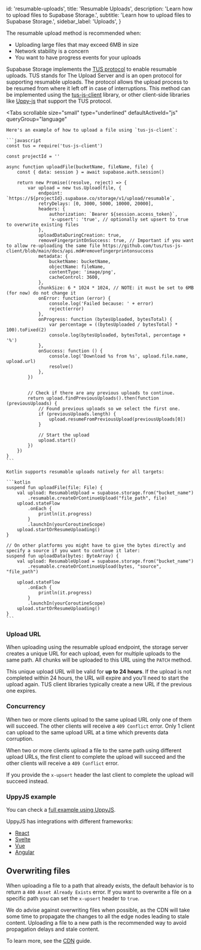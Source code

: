 
  id: 'resumable-uploads',
  title: 'Resumable Uploads',
  description: 'Learn how to upload files to Supabase Storage.',
  subtitle: 'Learn how to upload files to Supabase Storage.',
  sidebar_label: 'Uploads',
}

The resumable upload method is recommended when:

- Uploading large files that may exceed 6MB in size
- Network stability is a concern
- You want to have progress events for your uploads

Supabase Storage implements the [TUS protocol](https://tus.io/) to enable resumable uploads. TUS stands for The Upload Server and is an open protocol for supporting resumable uploads. The protocol allows the upload process to be resumed from where it left off in case of interruptions. This method can be implemented using the [tus-js-client](https://github.com/tus/tus-js-client) library, or other client-side libraries like [Uppy-js](https://uppy.io/docs/tus/) that support the TUS protocol.

<Tabs
  scrollable
  size="small"
  type="underlined"
  defaultActiveId="js"
  queryGroup="language"
>
  <TabPanel id="js" label="JavaScript">

    Here's an example of how to upload a file using `tus-js-client`:

    ```javascript
    const tus = require('tus-js-client')

    const projectId = ''

    async function uploadFile(bucketName, fileName, file) {
        const { data: session } = await supabase.auth.session()

        return new Promise((resolve, reject) => {
            var upload = new tus.Upload(file, {
                endpoint: `https://${projectId}.supabase.co/storage/v1/upload/resumable`,
                retryDelays: [0, 3000, 5000, 10000, 20000],
                headers: {
                    authorization: `Bearer ${session.access_token}`,
                    'x-upsert': 'true', // optionally set upsert to true to overwrite existing files
                },
                uploadDataDuringCreation: true,
                removeFingerprintOnSuccess: true, // Important if you want to allow re-uploading the same file https://github.com/tus/tus-js-client/blob/main/docs/api.md#removefingerprintonsuccess
                metadata: {
                    bucketName: bucketName,
                    objectName: fileName,
                    contentType: 'image/png',
                    cacheControl: 3600,
                },
                chunkSize: 6 * 1024 * 1024, // NOTE: it must be set to 6MB (for now) do not change it
                onError: function (error) {
                    console.log('Failed because: ' + error)
                    reject(error)
                },
                onProgress: function (bytesUploaded, bytesTotal) {
                    var percentage = ((bytesUploaded / bytesTotal) * 100).toFixed(2)
                    console.log(bytesUploaded, bytesTotal, percentage + '%')
                },
                onSuccess: function () {
                    console.log('Download %s from %s', upload.file.name, upload.url)
                    resolve()
                },
            })


            // Check if there are any previous uploads to continue.
            return upload.findPreviousUploads().then(function (previousUploads) {
                // Found previous uploads so we select the first one.
                if (previousUploads.length) {
                    upload.resumeFromPreviousUpload(previousUploads[0])
                }

                // Start the upload
                upload.start()
            })
        })
    }
    ```

  </TabPanel>
  <TabPanel id="kotlin" label="Kotlin">

    Kotlin supports resumable uploads natively for all targets:

    ```kotlin
    suspend fun uploadFile(file: File) {
        val upload: ResumableUpload = supabase.storage.from("bucket_name")
            .resumable.createOrContinueUpload("file_path", file)
        upload.stateFlow
            .onEach {
                println(it.progress)
            }
            .launchIn(yourCoroutineScope)
        upload.startOrResumeUploading()
    }

    // On other platforms you might have to give the bytes directly and specify a source if you want to continue it later:
    suspend fun uploadData(bytes: ByteArray) {
        val upload: ResumableUpload = supabase.storage.from("bucket_name")
            .resumable.createOrContinueUpload(bytes, "source", "file_path")

        upload.stateFlow
            .onEach {
                println(it.progress)
            }
            .launchIn(yourCoroutineScope)
        upload.startOrResumeUploading()
    }
    ```

  </TabPanel>
</Tabs>

### Upload URL

When uploading using the resumable upload endpoint, the storage server creates a unique URL for each upload, even for multiple uploads to the same path. All chunks will be uploaded to this URL using the `PATCH` method.

This unique upload URL will be valid for **up to 24 hours**. If the upload is not completed within 24 hours, the URL will expire and you'll need to start the upload again. TUS client libraries typically create a new URL if the previous one expires.

### Concurrency

When two or more clients upload to the same upload URL only one of them will succeed. The other clients will receive a `409 Conflict` error. Only 1 client can upload to the same upload URL at a time which prevents data corruption.

When two or more clients upload a file to the same path using different upload URLs, the first client to complete the upload will succeed and the other clients will receive a `409 Conflict` error.

If you provide the `x-upsert` header the last client to complete the upload will succeed instead.

### UppyJS example

You can check a [full example using UppyJS](https://github.com/supabase/supabase/tree/master/examples/storage/resumable-upload-uppy).

UppyJS has integrations with different frameworks:

- [React](https://uppy.io/docs/react/)
- [Svelte](https://uppy.io/docs/svelte/)
- [Vue](https://uppy.io/docs/vue/)
- [Angular](https://uppy.io/docs/angular/)

## Overwriting files

When uploading a file to a path that already exists, the default behavior is to return a `400 Asset Already Exists` error.
If you want to overwrite a file on a specific path you can set the `x-upsert` header to `true`.

We do advise against overwriting files when possible, as the CDN will take some time to propagate the changes to all the edge nodes leading to stale content.
Uploading a file to a new path is the recommended way to avoid propagation delays and stale content.

To learn more, see the [CDN](/docs/guides/storage/cdn/fundamentals) guide.


